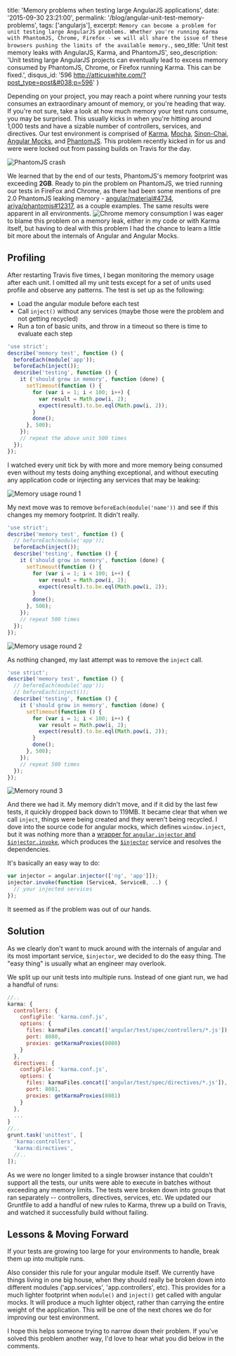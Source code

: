   title: 'Memory problems when testing large AngularJS applications',
  date: '2015-09-30 23:21:00',
  permalink: '/blog/angular-unit-test-memory-problems',
  tags: ['angularjs'],
  excerpt: `Memory can become a problem for unit testing large AngularJS problems. Whether you're running Karma with PhantomJS, Chrome, Firefox - we will all share the issue of these browsers pushing the limits of the available memory.`,
  seo_title: 'Unit test memory leaks with AngularJS, Karma, and PhantomJS',
  seo_description: 'Unit testing large AngularJS projects can eventually lead to excess memory consumed by PhantomJS, Chrome, or Firefox running Karma. This can be fixed.',
  disqus_id: '596 http://atticuswhite.com/?post_type=post&#038;p=596'
}

Depending on your project, you may reach a point where running your tests consumes an extraordinary amount of memory, or you're heading that way. If you're not sure, take a look at how much memory your test runs consume, you may be surprised. This usually kicks in when you're hitting around 1,000 tests and have a sizable number of controllers, services, and directives. Our test environment is comprised of <a href="http://karma-runner.github.io/0.13/index.html" title="Karma - Spectacular Test Runner" target="_blank">Karma</a>, <a href="https://mochajs.org/" title="Mocha - the fun, simple, flexible Javascript test framework" target="_blank">Mocha</a>, <a href="http://sinonjs.org/" title="Sinon.JS" target="_blank">Sinon-Chai</a>, <a href="https://docs.angularjs.org/api/ngMock" title="AngularJS API ngMock" target="_blank">Angular Mocks</a>, and <a href="http://phantomjs.org/" title="PhantomJS" target="_blank">PhantomJS</a>. This problem recently kicked in for us and were were locked out from passing builds on Travis for the day.

<img src="/static/images/blog/angular-unit-test-memory-problems/travis-output.png" alt="PhantomJS crash" />

We learned that by the end of our tests, PhantomJS's memory footprint was exceeding <strong>2GB</strong>. Ready to pin the problem on PhantomJS, we tried running our tests in FireFox and Chrome, as there had been some mentions of pre 2.0 PhantomJS leaking memory - <a href="https://github.com/angular/material/issues/4734" target="_blank">angular/material#4734</a>, <a href="https://github.com/ariya/phantomjs/issues/12317#issuecomment-64858471" target="_blank">ariya/phantomjs#12317</a>, as a couple examples. The same results were apparent in all environments.
<img src="/static/images/blog/angular-unit-test-memory-problems/chrome-task-manager.png" alt="Chrome memory consumption" />
I was eager to blame this problem on a memory leak, either in my code or with Karma itself, but having to deal with this problem I had the chance to learn a little bit more about the internals of Angular and Angular Mocks.

## Profiling

After restarting Travis five times, I began monitoring the memory usage after each unit. I omitted all my unit tests except for a set of units used profile and observe any patterns. The test is set up as the following:

- Load the angular module before each test
- Call `inject()` without any services (maybe those were the problem and not getting recycled)
- Run a ton of basic units, and throw in a timeout so there is time to evaluate each step

```javascript
'use strict';
describe('memory test', function () {
  beforeEach(module('app'));
  beforeEach(inject());
  describe('testing', function () {
    it ('should grow in memory', function (done) {
      setTimeout(function () {
        for (var i = 1; i < 100; i++) {
          var result = Math.pow(i, 2);
          expect(result).to.be.eql(Math.pow(i, 2));
        }
        done();
      }, 500);
    });
    // repeat the above unit 500 times
  });
});
```

I watched every unit tick by with more and more memory being consumed even without my tests doing anything exceptional, and without executing any application code or injecting any services that may be leaking:

<img src="/static/images/blog/angular-unit-test-memory-problems/profile-1.gif" alt="Memory usage round 1" />

My next move was to remove `beforeEach(module('name'))` and see if this changes my memory footprint. It didn't really.

```js
'use strict';
describe('memory test', function () {
  // beforeEach(module('app'));
  beforeEach(inject());
  describe('testing', function () {
    it ('should grow in memory', function (done) {
      setTimeout(function () {
        for (var i = 1; i < 100; i++) {
          var result = Math.pow(i, 2);
          expect(result).to.be.eql(Math.pow(i, 2));
        }
        done();
      }, 500);
    });
    // repeat 500 times
  });
});
```

<img src="/static/images/blog/angular-unit-test-memory-problems/profile-2.gif" alt="Memory usage round 2" />

As nothing changed, my last attempt was to remove the `inject` call.

```js
'use strict';
describe('memory test', function () {
  // beforeEach(module('app'));
  // beforeEach(inject());
  describe('testing', function () {
    it ('should grow in memory', function (done) {
      setTimeout(function () {
        for (var i = 1; i < 100; i++) {
          var result = Math.pow(i, 2);
          expect(result).to.be.eql(Math.pow(i, 2));
        }
        done();
      }, 500);
    });
    // repeat 500 times
  });
});
```

<img src="/static/images/blog/angular-unit-test-memory-problems/profile-3.gif" alt="Memory round 3" />

And there we had it. My memory didn't move, and if it did by the last few tests, it quickly dropped back down to 119MB. It became clear that when we call `inject`, things were being created and they weren't being recycled. I dove into the source code for angular mocks, which defines `window.inject`, but it was nothing more than a <a href="https://github.com/angular/angular.js/blob/472d076cca2ffb99bd87d3c026ef69afc713268d/src/ngMock/angular-mocks.js#L2400-L2443" target="_blank">wrapper for `angular.injector` and `$injector.invoke`</a>, which produces the <a href="https://docs.angularjs.org/api/auto/service/$injector" target="_blank">`$injector`</a> service and resolves the dependencies.

It's basically an easy way to do:

```js
var injector = angular.injector(['ng', 'app']]);
injector.invoke(function (ServiceA, ServiceB, ..) {
  // your injected services
});
```

It seemed as if the problem was out of our hands.

## Solution
As we clearly don't want to muck around with the internals of angular and its most important service, `$injector`, we decided to do the easy thing. The "easy thing" is usually what an engineer may overlook.

We split up our unit tests into multiple runs. Instead of one giant run, we had a handful of runs:

```js
//..
karma: {
  controllers: {
    configFile: 'karma.conf.js',
    options: {
      files: karmaFiles.concat(['angular/test/spec/controllers/*.js']),
      port: 8080,
      proxies: getKarmaProxies(8080)
    }
  },
  directives: {
    configFile: 'karma.conf.js',
    options: {
      files: karmaFiles.concat(['angular/test/spec/directives/*.js']),
      port: 8081,
      proxies: getKarmaProxies(8081)
    }
  },
  ...
}
//..
grunt.task('unittest', [
  'karma:controllers',
  'karma:directives',
  //..
]);
```

As we were no longer limited to a single browser instance that couldn't support all the tests, our units were able to execute in batches without exceeding any memory limits. The tests were broken down into groups that ran separately -- controllers, directives, services, etc. We updated our Gruntfile to add a handful of new rules to Karma, threw up a build on Travis, and watched it successfully build without failing.

## Lessons &amp; Moving Forward
If your tests are growing too large for your environments to handle, break them up into multiple runs.

Also consider this rule for your angular module itself. We currently have things living in one big house, when they should really be broken down into different modules ('app.services', 'app.controllers', etc). This provides for a much lighter footprint when `module()` and `inject()` get called with angular mocks. It will produce a much lighter object, rather than carrying the entire weight of the application. This will be one of the next chores we do for improving our test environment.

I hope this helps someone trying to narrow down their problem. If you've solved this problem another way, I'd love to hear what you did below in the comments.
